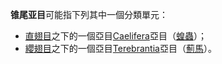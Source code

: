 '''锥尾亚目'''可能指下列其中一個分類單元：
* [[直翅目|直翅目]]之下的一個亞目[[Caelifera|Caelifera]]亞目（[[蝗蟲|蝗蟲]]）；
* [[纓翅目|纓翅目]]之下的一個亞目[[Terebrantia|Terebrantia]]亞目（[[薊馬|薊馬]]）。

{{disambig}}